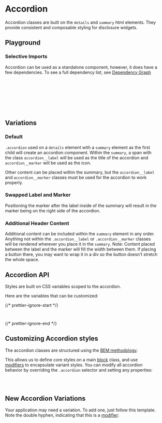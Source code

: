 

<Meta of={AccordionStories} />

# Accordion

<div
  dangerouslySetInnerHTML={{
    __html: createSourceCodeLink({ link: 'components/accordion.scss' }).outerHTML,
  }}
></div>

Accordion classes are built on the `details` and `summary` html elements. They provide consistent and composable styling for disclosure widgets.

## Playground

<Canvas of={AccordionStories.Default} />
<Controls of={AccordionStories.Default} />

### Selective Imports

Accordion can be used as a standalone component, however, it does have a few dependencies. To see a full dependency list, see [Dependency Graph](?path=/docs/overview-selective-imports--docs#dependencies)

```css
// Depends on
@import '@rolemodel/optics/dist/scss/core/tokens';
@import '@rolemodel/optics/dist/scss/core/base';
@import '@rolemodel/optics/dist/scss/components/icon';

// Component
@import '@rolemodel/optics/dist/scss/components/accordion';
```

## Variations

### Default

`.accordion` used on a `details` element with a `summary` element as the first child will create an accordion component.
Within the `summary`, a span with the class `accordion__label` will be used as the title of the accordion and `accordion__marker` will be used as the icon.

Other content can be placed within the summary, but the `accordion__label` and `accordion__marker` classes must be used for the accordion to work properly.

<Canvas of={AccordionStories.Default} />

### Swapped Label and Marker

Positioning the marker after the label inside of the summary will result in the marker being on the right side of the accordion.

<Canvas of={AccordionStories.FlipHeaderAndMarker} />

### Additional Header Content

Additional content can be included within the `summary` element in any order. Anything not within the `.accordion__label` or `.accordion__marker` classes will be rendered wherever you place it in the `summary`. Note: Content placed between the label and the marker will fill the width between them. If placing a button there, you may want to wrap it in a div so the button doesn't stretch the whole space.

<Canvas of={AccordionStories.AdditionalHeaderContent} />

## Accordion API

Styles are built on CSS variables scoped to the accordion.

Here are the variables that can be customized:

{/* prettier-ignore-start */}
```css
--_op-accordion-summary-min-height
```
{/* prettier-ignore-end */}

## Customizing Accordion styles

<div
  dangerouslySetInnerHTML={{
    __html: createAlert({
      title: 'Important!',
      description: 'These patterns represent how to customize the style of the accordion for your project.',
    }).outerHTML,
  }}
></div>

The accordion classes are structured using the [BEM methodology](https://getbem.com/naming).

This allows us to define core styles on a main [block](https://getbem.com/naming/#block) class, and use [modifiers](https://getbem.com/naming/#modifier) to encapsulate variant styles. You can modify all accordion behavior by overriding the `.accordion` selector and setting any properties:

```css
.accordion {
}
```

## New Accordion Variations

<div
  dangerouslySetInnerHTML={{
    __html: createAlert({
      title: 'Important!',
      description: 'These patterns represent how to create new variations of the accordion for your project.',
    }).outerHTML,
  }}
></div>

Your application may need a variation. To add one, just follow this template. Note the double hyphen, indicating that this is a [modifier](https://getbem.com/naming/#modifier):

```css
.accordion--{name} {
  --_op-accordion-summary-min-height: var(--op-font-small);
}
```
